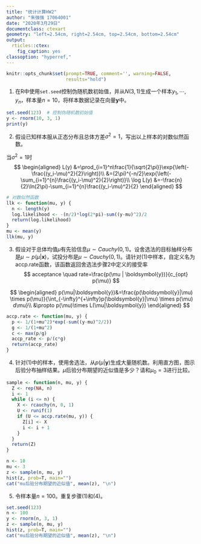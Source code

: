 ---
title: "统计计算HW2"
author: "朱强强 17064001"
date: "2020年3月29日"
documentclass: ctexart
geometry: "left=2.54cm, right=2.54cm, top=2.54cm, bottom=2.54cm"
output:
  rticles::ctex:
    fig_caption: yes
classoption: "hyperref,"
---

```{r setup, include=FALSE}
knitr::opts_chunk$set(prompt=TRUE, comment='', warning=FALSE, 
                      results="hold")
```

(1) 在R中使用`set.seed`控制伪随机数初始值，并从$N(3,1)$生成一个样本$y_1,\cdots,y_n$，样本量$n=10$，将样本数据记录在向量$\boldsymbol{y}$中。

```{r}
set.seed(123)  # 控制伪随机数初始值
y <- rnorm(10, 3, 1)
print(y)
```

(2) 假设已知样本服从正态分布且总体方差$\sigma^2=1$，写出以上样本的对数似然函数。

当$\sigma^2=1$时
$$
\begin{aligned}
L(y) &=\prod_{i=1}^n\frac{1}{\sqrt{2\pi}}\exp{\left(-\frac{(y_i-\mu)^2}{2}\right)}\\
&=(2\pi)^{-n/2}\exp{\left(-\sum_{i=1}^{n}\frac{(y_i-\mu)^2}{2}\right)}\\
\log L(y) &=-\frac{n}{2}\ln(2\pi)-\sum_{i=1}^{n}\frac{(y_i-\mu)^2}{2}
\end{aligned}
$$

```{r}
# 对数似然函数
llk <- function(mu, y) {
  n <- length(y)
  log.likelihood <- -(n/2)*log(2*pi)-sum((y-mu)^2)/2
  return(log.likelihood)
}
mu <- mean(y)
llk(mu, y)
```

(3) 假设对于总体均值$\mu$有先验信息$\mu \sim Cauchy(0,1)$。设舍选法的目标抽样分布是$\mu \sim p(\mu|\boldsymbol{x})$，试投分布是$\mu \sim Cauchy(0,1)$。请针对(1)中样本，自定义名为accp.rate函数，该函数返回舍选法步骤2中定义的接受率
$$
acceptance \quad rate=\frac{p(\mu | \boldsymbol{y})}{c_{opt} p(\mu)}
$$

$$
\begin{aligned}
p(\mu|\boldsymbol{y})&=\frac{p(\boldsymbol{y}|\mu) \times p(\mu)}{\int_{-\infty}^{+\infty}p(\boldsymbol{y}|\mu) \times p(\mu) d\mu}\\
&\propto p(\mu)\times L(\mu|\boldsymbol{y})
\end{aligned}
$$

```{r}
accp.rate <- function(mu, y) {
  p <- 1/(1+mu^2)*exp(-sum((y-mu)^2/2))
  g <- 1/(1+mu^2)
  c <- max(p/g)
  accp_rate <- p/(c*g)
  return(accp_rate)
}
```


(4) 针对(1)中的样本，使用舍选法，从$p(\mu|\boldsymbol{y})$生成大量随机数。利用直方图，图示后验分布抽样结果。$\mu$后验分布期望的近似值是多少？请和$\mu_0=3$进行比较。

```{r}
sample <- function(n, mu, y) {
  Z <- rep(NA, n)
  i <- 1
  while (i <= n) {
    X <- rcauchy(n, 0, 1)
    U <- runif(1)
    if (U <= accp.rate(mu, y)) {
      Z[i] <- X
      i <- i + 1
    }
  }
  return(Z)
}

n <- 10
mu <- 3
z <- sample(n, mu, y)
hist(z, prob=T, main="")
cat("mu后验分布期望的近似值", mean(z), "\n")
```

(5) 令样本量$n=100$。重复步骤(1)和(4)。

```{r}
set.seed(123)
n <- 100
y <- rnorm(n, 3, 1)
z <- sample(n, mu, y)
hist(z, prob=T, main="")
cat("mu后验分布期望的近似值", mean(z), "\n")
```